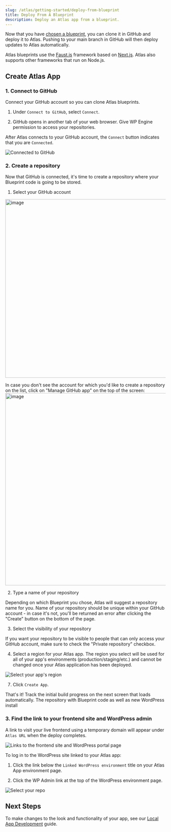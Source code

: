 ```yaml
---
slug: /atlas/getting-started/deploy-from-blueprint
title: Deploy From A Blueprint
description: Deploy an Atlas app from a blueprint.
---
```


Now that you have [chosen a blueprint](./blueprint-repository), you can clone it in GitHub and deploy it to Atlas. Pushing to your main branch in GitHub will then deploy updates to Atlas automatically.

Atlas blueprints use the [Faust.js](https://faustjs.org/) framework based on [Next.js](https://nextjs.org/). Atlas also supports other frameworks that run on Node.js.

## Create Atlas App

### 1. Connect to GitHub

Connect your GitHub account so you can clone Atlas blueprints.

1. Under `Connect to GitHub`, select `Connect`.

2. GitHub opens in another tab of your web browser. Give WP Engine permission to access your repositories.

After Atlas connects to your GitHub account, the `Connect` button indicates that you are `Connected`.

![Connected to GitHub](./assets/img/connect-to-github-blueprints.png)

### 2. Create a repository

Now that GitHub is connected, it's time to create a repository where your Blueprint code is going to be stored.

1. Select your GitHub account
<img width="559" alt="image" src="https://user-images.githubusercontent.com/15729608/177573589-ed412e4c-e849-4f5c-a281-4de9c424932d.png">

In case you don't see the account for which you'd like to create a repository on the list, click on "Manage GitHub app" on the top of the screen:
<img width="602" alt="image" src="https://user-images.githubusercontent.com/15729608/177573864-91d5a0f6-ba7e-4d27-9a04-75182d548627.png">


2. Type a name of your repository

Depending on which Blueprint you chose, Atlas will suggest a repository name for you. Name of your repository should be unique within your GitHub account - in case it's not, you'll be returned an error after clicking the "Create" button on the bottom of the page.

3. Select the visibility of your repository

If you want your repository to be visible to people that can only access your GitHub account, make sure to check the "Private repository" checkbox.

4. Select a region for your Atlas app. The region you select will be used for all of your app's environments (production/staging/etc.) and cannot be changed once your Atlas application has been deployed.

![Select your app's region](./assets/img/region-select-blueprint.png)

7. Click `Create App`.

That's it! Track the initial build progress on the next screen that loads automatically. The repository with Blueprint code as well as new WordPress install 

### 3. Find the link to your frontend site and WordPress admin

A link to visit your live frontend using a temporary domain will appear under `Atlas URL` when the deploy completes.

![Links to the frontend site and WordPress portal page](./assets/img/app-links.png)

To log in to the WordPress site linked to your Atlas app:

1. Click the link below the `Linked WordPress environment` title on your Atlas App environment page.

2. Click the WP Admin link at the top of the WordPress environment page.

![Select your repo](./assets/img/wp-admin.png)

## Next Steps

To make changes to the look and functionality of your app, see our [Local App Development](../local-app-development/overview) guide.
